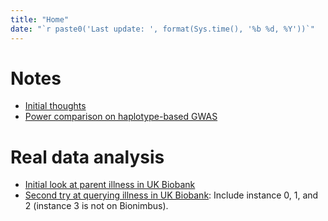 ```yaml
---
title: "Home"
date: "`r paste0('Last update: ', format(Sys.time(), '%b %d, %Y'))`"    
---
```


# Notes

* [Initial thoughts](init_idea_outline.html)
* [Power comparison on haplotype-based GWAS](haplo_gwas_power.html)

# Real data analysis

* [Initial look at parent illness in UK Biobank](parent_illness_init.html)
* [Second try at querying illness in UK Biobank](parent_illness_2nd.html): Include instance 0, 1, and 2 (instance 3 is not on Bionimbus).
